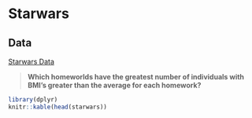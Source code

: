 # Starwars 

## Data

[Starwars Data](https://github.com/tidyverse/dplyr/tree/main/data-raw)

::: {.rmdnote}

> **Which homeworlds have the greatest number of individuals with BMI’s greater than the average for each homework?**

:::

```r
library(dplyr)
knitr::kable(head(starwars))
```






